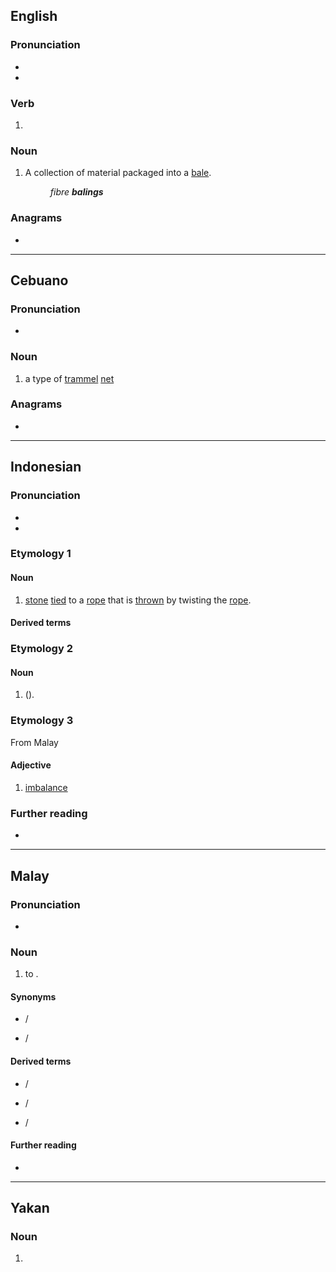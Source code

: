 {{also|bàlíng}}
==English==

===Pronunciation===
* {{IPA|en|/ˈbeɪlɪŋ/}}
* {{homophones|en|bailing}}

===Verb===
{{head|en|verb form}}

# {{present participle of|en|bale|nocat=1}}

===Noun===
{{en-noun}}

# A collection of material packaged into a [[bale]].
#: ''fibre '''balings'''''

===Anagrams===
* {{anagrams|en|a=abgiln|abling}}

----

==Cebuano==

===Pronunciation===
* {{hyph|ceb|ba|ling}}

===Noun===
{{head|ceb|noun}}

# a type of [[trammel]] [[net]]

===Anagrams===
* {{anagrams|ceb|bangil|bilang|labing|libang|ngabil}}

{{C|ceb|Fishing}}

----

==Indonesian==

===Pronunciation===
* {{IPA|id|/ˈbalɪŋ/}}
* {{hyphenation|id|ba|ling}}

===Etymology 1===

====Noun====
{{id-noun|head=|pl=-}}

# [[stone]] [[tied]] to a [[rope]] that is [[thrown]] by twisting the [[rope]].

====Derived terms====
{{der4|id|
| baling-baling
| berbaling
| bolang-baling
| membaling
| membalingkan
| pembaling
|}}

===Etymology 2===

====Noun====
{{id-noun|head=|pl=-}}

# {{vern|fourfinger threadfin}} ({{taxlink|Eleutheronema tetradactylum|species|ver=210827}}).

===Etymology 3===
From Malay {{bor|id|ms}}

====Adjective====
{{id-adj|head=|pl=-}}

# {{lb|id|dialect}} [[imbalance]]

===Further reading===
* {{R:KBBI Daring}}

----
==Malay==

===Pronunciation===
* {{IPA|ms|/bäˈlɪŋ/}}

===Noun===
{{ms-verb|j=باليڠ}}

# to {{l|en|throw}}.

====Synonyms====
* {{l|ms|lempar}} / {{l|ms|ليمڤر}}
* {{l|ms|campak}} / {{l|ms|چامڤق}}

====Derived terms====
* {{l|ms|pembaling}} / {{l|ms|ڤمباليڠ}}
* {{l|ms|bebaling}} / {{l|ms|بباليڠ}}
* {{l|ms|baling-baling}} / {{l|ms|باليڠباليڠ}}

====Further reading====
* {{R:PRPM}}

----

==Yakan==

===Noun===
{{head|yka|noun}}

# {{n-g|A very salty shrimp dish, made of tiny shrimp pisayan and salt, and pounded.}}
